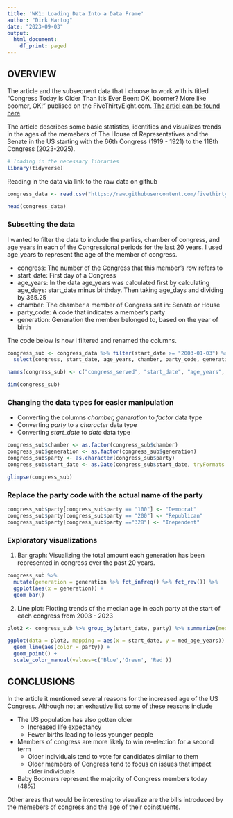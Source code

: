 ```yaml
---
title: 'WK1: Loading Data Into a Data Frame'
author: "Dirk Hartog"
date: "2023-09-03"
output:
  html_document:
    df_print: paged
---
```


## OVERVIEW

The article and the subsequent data that I choose to work with is titled "Congress Today Is Older Than It's Ever Been: OK, boomer? More like boomer, OK!" publised on the FiveThirtyEight.com. [The articl can be found here](https://fivethirtyeight.com/features/aging-congress-boomers/)

The article describes some basic statistics, identifies and visualizes trends in the ages of the memebers of The House of Representatives and the Senate in the US starting with the 66th Congress (1919 - 1921) to the 118th Congress (2023-2025).


```r
# loading in the necessary libraries 
library(tidyverse)
```

Reading in the data via link to the raw data on github

```r
congress_data <- read.csv("https://raw.githubusercontent.com/fivethirtyeight/data/master/congress-demographics/data_aging_congress.csv")

head(congress_data)
```

### Subsetting the data

I wanted to filter the data to include the parties, chamber of congress, and age years in each of the Congressional periods for the last 20 years. I used age_years to represent the age of the member of congress. 

* congress: The number of the Congress that this member’s row refers to
* start_date: First day of a Congress
* age_years: In the data age_years was calculated first by calculating age_days: start_date minus birthday. Then taking age_days and dividing by 365.25
* chamber: The chamber a member of Congress sat in: Senate or House
* party_code: A code that indicates a member’s party
* generation: Generation the member belonged to, based on the year of birth

The code below is how I filtered and renamed the columns.

```r
congress_sub <- congress_data %>% filter(start_date >= "2003-01-03") %>% 
  select(congress, start_date, age_years, chamber, party_code, generation)

names(congress_sub) <- c("congress_served", "start_date", "age_years", "chamber", "party", "generation")

dim(congress_sub)
```

### Changing the data types for easier manipulation

* Converting the columns *chamber, generation* to *factor* data type
* Converting *party* to a *character* data type
* Converting *start_date* to *date* data type

```r
congress_sub$chamber <- as.factor(congress_sub$chamber)
congress_sub$generation <- as.factor(congress_sub$generation)
congress_sub$party <- as.character(congress_sub$party)
congress_sub$start_date <- as.Date(congress_sub$start_date, tryFormats = "%Y-%m-%d")

glimpse(congress_sub)

```

### Replace the party code with the actual name of the party

```r
congress_sub$party[congress_sub$party == "100"] <- "Democrat"
congress_sub$party[congress_sub$party == "200"] <- "Republican"
congress_sub$party[congress_sub$party =="328"] <- "Inependent"
```

### Exploratory visualizations

1. Bar graph: Visualizing the total amount each generation has been represented in congress over the past 20 years. 

```r
congress_sub %>%
  mutate(generation = generation %>% fct_infreq() %>% fct_rev()) %>%
  ggplot(aes(x = generation)) +
  geom_bar()
```

2. Line plot: Plotting trends of the median age in each party at the start of each congress from 2003 - 2023

```r
plot2 <- congress_sub %>% group_by(start_date, party) %>% summarize(med_age_years = round(median(age_years), 2))
```
```r
ggplot(data = plot2, mapping = aes(x = start_date, y = med_age_years)) + 
  geom_line(aes(color = party)) +
  geom_point() +
  scale_color_manual(values=c('Blue','Green', 'Red'))

```


## CONCLUSIONS 

In the article it mentioned several reasons for the increased age of the US Congress. Although not an exhautive list some of these reasons include

* The US population has also gotten older 
    + Increased life expectancy
    + Fewer births leading to less younger people 
* Members of congress are more likely to win re-election for a second term 
    + Older individuals tend to vote for candidates similar to them  
    + Older members of Congress tend to focus on issues that impact older individuals 
* Baby Boomers represent the majority of Congress members today (48%)

Other areas that would be interesting to visualize are the bills introduced by the memebers of congress and the age of their coinstiuents.

